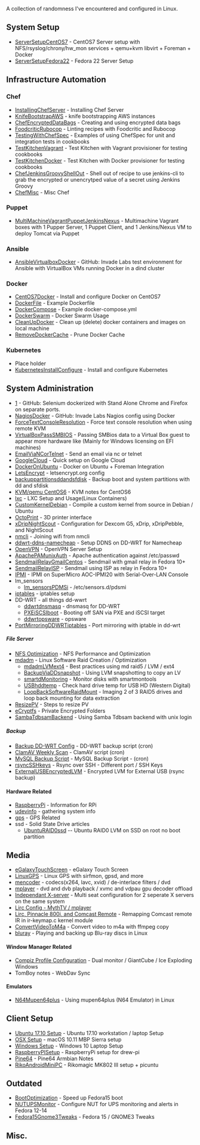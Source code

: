 A collection of randomness I've encountered and configured in Linux.

== System Setup ==
*[[ServerSetupCentOS7]] - CentOS7 Server setup  with NFS/rsyslog/chrony/hw_mon services + qemu+kvm libvirt + Foreman + Docker
*[[ServerSetupFedora22]] - Fedora 22 Server Setup

==Infrastructure Automation==
===Chef===
*[[InstallingChefServer]] - Installing Chef Server
*[[KnifeBootstrapAWS]] - knife bootstrapping AWS instances
*[[ChefEncryptedDataBags]] - Creating and using encrypted data bags
*[[FoodcriticRubocop]] - Linting recipes with Foodcritic and Rubocop
*[[TestingWithChefSpec]] - Examples of using ChefSpec for unit and integration tests in cookbooks
*[[TestKitchenVagrant]] - Test Kitchen with Vagrant provisioner for testing cookbooks
*[[TestKitchenDocker]] - Test Kitchen with Docker provisioner for testing cookbooks
*[[ChefJenkinsGroovyShellOut]] - Shell out of recipe to use jenkins-cli to grab the encrypted or unencrytped value of a secret using Jenkins Groovy
*[[ChefMisc]] - Misc Chef
===Puppet===
*[[MultiMachineVagrantPuppetJenkinsNexus]] - Multimachine Vagrant boxes with 1 Pupper Server, 1 Puppet Client, and 1 Jenkins/Nexus VM to deploy Tomcat via Puppet
===Ansible===
* [https://github.com/drew-holt/ansible-invadelabs AnsibleVirtualboxDocker] - GitHub: Invade Labs test environment for Ansible with VirtualBox VMs running Docker in a dind cluster

===Docker===
* [[CentOS7Docker]] - Install and configure Docker on CentOS7
* [[DockerFile]] - Example Dockerfile 
* [[DockerCompose]] - Example docker-compose.yml
* [[DockerSwarm]] - Docker Swarm Usage
* [[CleanUpDocker]] - Clean up (delete) docker containers and images on local machine
* [[RemoveDockerCache]] - Prune Docker Cache
===Kubernetes===
* Place holder
* [[KubernetesInstallConfigure]] - Install and configure Kubernetes

==System Administration==
*[https://github.com/drew-holt/selenium-invadelabs] - GitHub: Selenium dockerized with Stand Alone Chrome and Firefox on separate ports.
*[https://github.com/drew-holt/nagios-invadelabs NagiosDocker] - GitHub: Invade Labs Nagios config using Docker
*[[ForceTextConsoleResolution]] - Force text console resolution when using remote KVM
*[[VirtualBoxPassSMBIOS]] - Passing SMBios data to a Virtual Box guest to appear more hardware like (Mainly for Windows licensing on EFI machines)
*[[EmailViaNCorTelnet]] - Send an email via nc or telnet
*[[GoogleCloud]] - Quick setup on Google Cloud
*[[DockerOnUbuntu]] - Docker on Ubuntu + Foreman Integration
*[[LetsEncrypt]] - letsencrypt.org config
*[[backuppartitionsddandsfdisk]] - Backup boot and system partitions with dd and sfdisk
*[[KVM/qemu CentOS6]] - KVM notes for CentOS6
*[[lxc]] - LXC Setup and Usage(Linux Containers)
*[[CustomKernelDebian]] - Compile a custom kernel from source in Debian / Ubuntu
*[[OctoPrint]] - 3D printer interface
*[[xDripNightScout]] - Configuration for Dexcom G5, xDrip, xDripPebble, and NightScout
*[[nmcli]] - Joining wifi from nmcli
*[[ddwrt-ddns-namecheap]] - Setup DDNS on DD-WRT for Namecheap
*[[OpenVPN]] - OpenVPN Server Setup
*[[ApachePAMunixAuth]] - Apache authentication against /etc/passwd
*[[SendmailRelayGmailCentos]] - Sendmail with gmail relay in Fedora 10+
*[[SendmailRelayISP]] - Sendmail using ISP as relay in Fedora 10+
*[[IPMI]] - IPMI on SuperMicro AOC-IPMI20 with Serial-Over-LAN Console
*lm_sensors
** [[lm_sensorsPDMSi]] - /etc/sensors.d/pdsmi
*[[iptables]] - iptables setup
* DD-WRT - all things dd-wwrt
**[[ddwrtdnsmasq]] - dnsmasq for DD-WRT
**[[PXEiSCSIboot]] - Booting off SAN via PXE and iSCSI target
**[[ddwrtopsware]] - opsware
*[[PortMirroringDDWRTiptables]] - Port mirroring with iptable in dd-wrt

=====File Server=====
*[[NFS Optimization]] - NFS Performance and Optimization
*[[mdadm]] - Linux Software Raid Creation / Optimization
** [[mdadmLVMext4]] - Best practices using md raid5 / LVM / ext4
** [[BackupViaDDsnapshot]] - Using LVM snapshotting to copy an LV
** [[smartdMonitoring]] - Monitor disks with smartmontools
** [[USBhddtemp]] - Check hard drive temp for USB HD (Western Digital)
** [[LoopBackSoftwareRaidMount]] - Imaging 2 of 3 RAID5 drives and loop back mounting for data extraction
* [[ResizePV]] - Steps to resize PV
*[[eCryptfs]] - Private Encrypted Folders
*[[SambaTdbsamBackend]] - Using Samba Tdbsam backend with unix login

=====Backup=====
*[[Backup DD-WRT Config]] - DD-WRT backup script (cron)
*[[ClamAV Weekly Scan]] - ClamAV script (cron)
*[[MySQL Backup Script]] - MySQL Backup Script - (cron)
*[[rsyncSSHkeys]] - Rsync over SSH - Different port / SSH Keys
*[[ExternalUSBEncryptedLVM]] - Encrypted LVM for External USB (rsync backup)

====Hardware Related====
*[[RaspberryPi]] - Information for RPi
*[[udevinfo]] - gathering system info
*[[gps]] - GPS Related
*ssd - Solid State Drive articles
**[[UbuntuRAID0ssd]] -- Ubuntu RAID0 LVM on SSD on root no boot partition

==Media==
*[[eGalaxyTouchScreen]] - eGalaxy Touch Screen
*[[LinuxGPS]] - Linux GPS with sirfmon, gpsd, and more
*[[mencoder]] - codecs(x264, lavc, xvid) / de-interlace filters / dvd
*[[mplayer]] - dvd and dvb playback / xvmc and vdpau gpu decoder offload
*[[Independant X-server]] - Multi seat configuration for 2 seperate X servers on the same system
*[[Lirc Config - MythTV / mplayer]]
*[[Lirc, Pinnacle 800i, and Comcast Remote]] - Remapping Comcast remote IR in ir-keymap.c kernel module
*[[ConvertVideoToM4a]] - Convert video to m4a with ffmpeg copy
*[[bluray]] - Playing and backing up Blu-ray discs in Linux
====Window Manager Related====
*[[Compiz Profile Configuration]] - Dual monitor / GiantCube / Ice Exploding Windows
*TomBoy notes - WebDav Sync

====Emulators====
*[[N64Mupen64plus]] - Using mupen64plus (N64 Emulator) in Linux

== Client Setup ==
*[[Ubuntu 17.10 Setup]] - Ubuntu 17.10 workstation / laptop Setup
*[[OSX Setup]] - macOS 10.11 MBP Sierra setup
*[[Windows Setup]] - Windows 10 Laptop Setup
*[[RaspberryPISetup]] - RaspberryPi setup for drew-pi
*[[Pine64]] - Pine64 Armbian Notes
*[[RikoAndroidMiniPC]] - Rikomagic MK802 III setup + picuntu

==Outdated==
*[[BootOptimization]] - Speed up Fedora15 boot
*[[NUTUPSMonitor]] - Configure NUT for UPS monitoring and alerts in Fedora 12-14
*[[Fedora15Gnome3Tweaks]] - Fedora 15 / GNOME3 Tweaks

==Misc.==